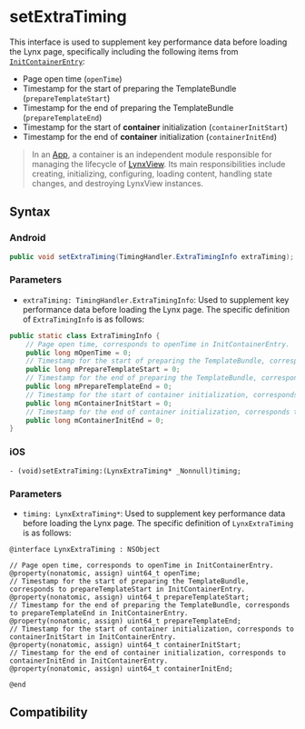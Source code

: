 # setExtraTiming

This interface is used to supplement key performance data before loading the Lynx page, specifically including the following items from [`InitContainerEntry`](api/lynx-api/performance-api/performance-entry/init-container-entry):

- Page open time (`openTime`)
- Timestamp for the start of preparing the TemplateBundle (`prepareTemplateStart`)
- Timestamp for the end of preparing the TemplateBundle (`prepareTemplateEnd`)
- Timestamp for the start of **container** initialization (`containerInitStart`)
- Timestamp for the end of **container** initialization (`containerInitEnd`)

> In an [App](guide/spec#app), a container is an independent module responsible for managing the lifecycle of [LynxView](guide/spec#lynxview). Its main responsibilities include creating, initializing, configuring, loading content, handling state changes, and destroying LynxView instances.

## Syntax

### Android

```java
public void setExtraTiming(TimingHandler.ExtraTimingInfo extraTiming);
```

### Parameters

- `extraTiming: TimingHandler.ExtraTimingInfo`: Used to supplement key performance data before loading the Lynx page. The specific definition of `ExtraTimingInfo` is as follows:

```java
public static class ExtraTimingInfo {
    // Page open time, corresponds to openTime in InitContainerEntry.
    public long mOpenTime = 0;
    // Timestamp for the start of preparing the TemplateBundle, corresponds to prepareTemplateStart in InitContainerEntry.
    public long mPrepareTemplateStart = 0;
    // Timestamp for the end of preparing the TemplateBundle, corresponds to prepareTemplateEnd in InitContainerEntry.
    public long mPrepareTemplateEnd = 0;
    // Timestamp for the start of container initialization, corresponds to containerInitStart in InitContainerEntry.
    public long mContainerInitStart = 0;
    // Timestamp for the end of container initialization, corresponds to containerInitEnd in InitContainerEntry.
    public long mContainerInitEnd = 0;
}
```

### iOS

```objc
- (void)setExtraTiming:(LynxExtraTiming* _Nonnull)timing;
```

### Parameters

- `timing: LynxExtraTiming*`: Used to supplement key performance data before loading the Lynx page. The specific definition of `LynxExtraTiming` is as follows:

```objc
@interface LynxExtraTiming : NSObject

// Page open time, corresponds to openTime in InitContainerEntry.
@property(nonatomic, assign) uint64_t openTime;
// Timestamp for the start of preparing the TemplateBundle, corresponds to prepareTemplateStart in InitContainerEntry.
@property(nonatomic, assign) uint64_t prepareTemplateStart;
// Timestamp for the end of preparing the TemplateBundle, corresponds to prepareTemplateEnd in InitContainerEntry.
@property(nonatomic, assign) uint64_t prepareTemplateEnd;
// Timestamp for the start of container initialization, corresponds to containerInitStart in InitContainerEntry.
@property(nonatomic, assign) uint64_t containerInitStart;
// Timestamp for the end of container initialization, corresponds to containerInitEnd in InitContainerEntry.
@property(nonatomic, assign) uint64_t containerInitEnd;

@end
```

## Compatibility


<LegacyCompatTable metadata="lynx-native-api/lynx-view/set-extra-timing" />
